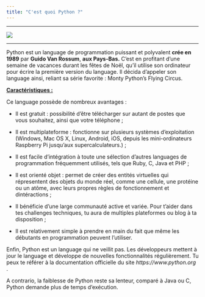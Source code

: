 ```yaml
---
title: "C'est quoi Python ?"
---
```

---


   ![ ](images/Logo_python.png)

---

Python est un language de programmation puissant et polyvalent **crée en 1989** par **Guido Van Rossum**, **aux Pays-Bas.**
C'est en profitant d'une semaine de vacances durant les fêtes de Noël, qu'il utilise son ordinateur pour écrire la première version du language. Il décida d'appeler son language ainsi, reliant sa série favorite : Monty Python's Flying Circus.


<u>**Caractéristiques :**</u>

Ce language possède de nombreux avantages :

* Il est gratuit : possibilité d'être télécharger sur autant de postes que vous souhaitez, ainsi que votre téléphone ;

* Il est multiplateforme : fonctionne sur plusieurs systèmes d'exploitation (Windows, Mac OS X, Linux, Android, iOS, depuis les mini-ordinateurs Raspberry Pi jusqu’aux supercalculateurs.) ;

* Il est facile d'intégration à toute une sélection d'autres languages de programmation fréquemment utilisés, tels que Ruby, C, Java et PHP ;

* Il est orienté objet : permet de créer des entités virtuelles qui répresentent des objets du monde réel, comme une cellule, une protéine ou un atôme, avec leurs propres règles de fonctionnement et dintéractions ;

* Il bénéficie d'une large communauté active et variée. Pour t'aider dans tes challenges techniques, tu aura de multiples plateformes ou blog à ta disposition ;

* Il est relativement simple à prendre en main du fait que même les débutants en programmation peuvent l'utiliser.

Enfin, Python est un language qui ne veillit pas. 
Les développeurs mettent à jour le language et développe de nouvelles fonctionnalités régulièrement.
Tu peux te référer à la documentation officielle du site *https://www.python.org* .

A contrario, la faiblesse de Python reste sa lenteur, comparé à Java ou C, Python demande plus de temps d'exécution.









